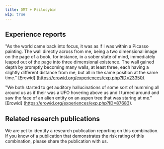 ---
title: DMT + Psilocybin
wip: true
---

## Experience reports

"As the world came back into focus, it was as if I was within a Picasso painting. The wall directly across from me, being a two dimensional image on the page of a book, for instance, in a sober state of mind, immediately leaped out of the page into three dimensional existence. The wall gained depth by promptly becoming many walls, at least three, each having a slightly different distance from me, but all in the same position at the same time." [Erowid] (https://erowid.org/experiences/exp.php?ID=23350).

"We both started to get auditory hallucinations of some sort of humming all around us as if their was a UFO hovering above us and I turned around and saw the face of an alien entity on an aspen tree that was staring at me." [Erowid] (https://erowid.org/experiences/exp.php?ID=87683).

## Related research publications

We are yet to identify a research publication reporting on this combination. If you know of a publication that demonstrates the risk rating of this combination, please share the publication with us.



